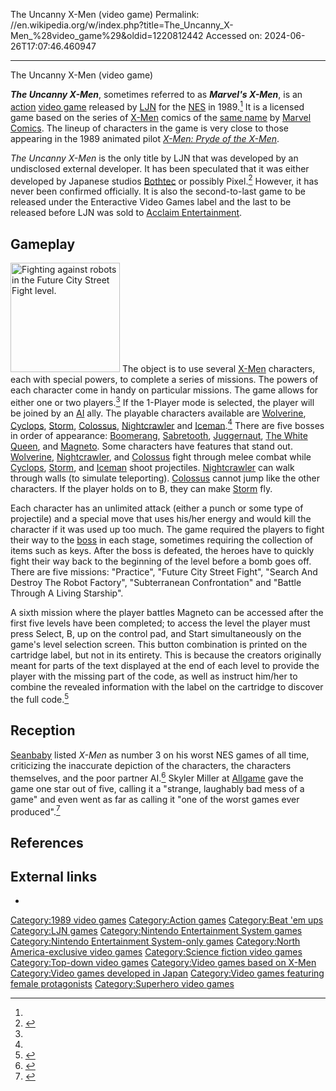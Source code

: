 The Uncanny X-Men (video game)
Permalink: //en.wikipedia.org/w/index.php?title=The_Uncanny_X-Men_%28video_game%29&oldid=1220812442
Accessed on: 2024-06-26T17:07:46.460947



------
The Uncanny X-Men (video game)
{{Infobox video game
| title = The Uncanny X-Men
| image = The Uncanny X-Men Coverart.png
| caption = North American cover art
| developer = Possibly [[Quest Corporation|Bothtec]] or Pixel
| publisher = [[LJN]]
| series = ''[[X-Men]]''
| released = {{vgrelease|NA|December 1989}}<ref name="Release info">{{cite web |url=http://www.gamefaqs.com/nes/563484-the-uncanny-x-men |title=The Uncanny X-Men for NES – GameFAQs|access-date=2012-01-09}}</ref>
| genre = [[Action game|2D action]] [[platform game|platformer]]
| modes = [[Single-player video game|Single-player]] or [[Cooperative video game|cooperative]]<ref name="Release info" />
| platforms = [[Nintendo Entertainment System|NES]]<ref name="Release info" />
}}

'''''The Uncanny X-Men''''', sometimes referred to as '''''Marvel's X-Men''''', is an [[Action game|action]] [[video game]] released by [[LJN]] for the [[Nintendo Entertainment System|NES]] in 1989.<ref name="Release info" /> It is a licensed game based on the series of [[X-Men]] comics of the [[Uncanny X-Men|same name]] by [[Marvel Comics]]. The lineup of characters in the game is very close to those appearing in the 1989 animated pilot ''[[X-Men: Pryde of the X-Men]]''.

''The Uncanny X-Men'' is the only title by LJN that was developed by an undisclosed external developer. It has been speculated that it was either developed by Japanese studios [[Quest Corporation|Bothtec]] or possibly Pixel.<ref>{{cite web|url=http://gdri.smspower.org/wiki/index.php/Pixel|title=Pixel – GDRI :: Game Developer Research Institute|work=smspower.org}}</ref> However, it has never been confirmed officially. It is also the second-to-last game to be released under the Enteractive Video Games label and the last to be released before LJN was sold to [[Acclaim Entertainment]].

== Gameplay ==
[[File:TheUncannyXMenFutureCity.png|175px|left|thumb|Fighting against robots in the ''Future City Street Fight'' level.]]
The object is to use several [[X-Men]] characters, each with special powers, to complete a series of missions. The powers of each character come in handy on particular missions. The game allows for either one or two players.<ref name="Release info" /> If the 1-Player mode is selected, the player will be joined by an [[Artificial intelligence|AI]] ally. The playable characters available are [[Wolverine (character)|Wolverine]], [[Cyclops (Marvel Comics)|Cyclops]], [[Storm (Marvel Comics)|Storm]], [[Colossus (comics)|Colossus]], [[Nightcrawler (comics)|Nightcrawler]] and [[Iceman (comics)|Iceman]].<ref name="Release info" /> There are five bosses in order of appearance: [[Boomerang (comics)|Boomerang]], [[Sabretooth (comics)|Sabretooth]], [[Juggernaut (comics)|Juggernaut]], [[Emma Frost|The White Queen]], and [[Magneto (Marvel Comics)|Magneto]]. Some characters have features that stand out. [[Wolverine (character)|Wolverine]], [[Nightcrawler (comics)|Nightcrawler]], and [[Colossus (comics)|Colossus]] fight through melee combat while [[Cyclops (Marvel Comics)|Cyclops]], [[Storm (Marvel Comics)|Storm]], and [[Iceman (comics)|Iceman]] shoot projectiles. [[Nightcrawler (comics)|Nightcrawler]] can walk through walls (to simulate teleporting). [[Colossus (comics)|Colossus]] cannot jump like the other characters. If the player holds on to B, they can make [[Storm (Marvel Comics)|Storm]] fly.

Each character has an unlimited attack (either a punch or some type of projectile) and a special move that uses his/her energy and would kill the character if it was used up too much. The game required the players to fight their way to the [[boss (video games)|boss]] in each stage, sometimes requiring the collection of items such as keys. After the boss is defeated, the heroes have to quickly fight their way back to the beginning of the level before a bomb goes off. There are five missions: "Practice", "Future City Street Fight", "Search And Destroy The Robot Factory", "Subterranean Confrontation" and "Battle Through A Living Starship".

A sixth mission where the player battles Magneto can be accessed after the first five levels have been completed; to access the level the player must press Select, B, up on the control pad, and Start simultaneously on the game's level selection screen. This button combination is printed on the cartridge label, but not in its entirety. This is because the creators originally meant for parts of the text displayed at the end of each level to provide the player with the missing part of the code, as well as instruct him/her to combine the revealed information with the label on the cartridge to discover the full code.<ref>{{cite web |url=http://tcrf.net/X-Men_(NES) |title=X-Men (NES) – The Cutting Room Floor|access-date=2013-07-15}}</ref>

==Reception==
[[Seanbaby]] listed ''X-Men'' as number 3 on his worst NES games of all time, criticizing the inaccurate depiction of the characters, the characters themselves, and the poor partner AI.<ref>{{cite web |title=The Worst Nintendo Game 3: X-Men |url=http://seanbaby.com/nes/w20-03.htm |website=Seanbaby.com |author=Seanbaby |author-link=Seanbaby |access-date=2007-05-12 |archive-date=2013-01-21 |archive-url=https://web.archive.org/web/20130121054129/http://www.seanbaby.com/nes/w20-03.htm |url-status=dead }}</ref> Skyler Miller at [[Allgame]] gave the game one star out of five, calling it a "strange, laughably bad mess of a game" and even went as far as calling it "one of the worst games ever produced".<ref>{{cite web |last=Miller |first=Skyler |title=Review |url=http://www.allgame.com/game.php?id=12180&tab=review |website=[[Allgame]] |access-date=2010-03-02 |archive-date=2014-11-16 |archive-url=https://web.archive.org/web/20141116155117/http://www.allgame.com/game.php?id=12180&tab=review |url-status=dead }}</ref>

== References ==
{{Reflist}}

== External links ==
* {{moby game|id=/uncanny-x-men|name=''The Uncanny X-Men''}}

{{X-Men media}}
{{LJN video games}}
{{DEFAULTSORT:Uncanny X-Men}}
[[Category:1989 video games]]
[[Category:Action games]]
[[Category:Beat 'em ups]]
[[Category:LJN games]]
[[Category:Nintendo Entertainment System games]]
[[Category:Nintendo Entertainment System-only games]]
[[Category:North America-exclusive video games]]
[[Category:Science fiction video games]]
[[Category:Top-down video games]]
[[Category:Video games based on X-Men]]
[[Category:Video games developed in Japan]]
[[Category:Video games featuring female protagonists]]
[[Category:Superhero video games]]